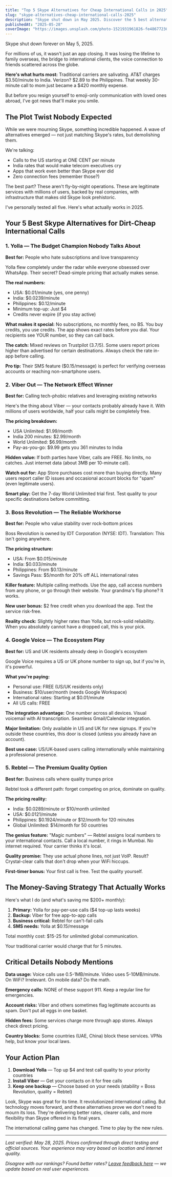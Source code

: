 ```yaml
---
title: "Top 5 Skype Alternatives for Cheap International Calls in 2025"
slug: "skype-alternatives-cheap-international-calls-2025"
description: "Skype shut down in May 2025. Discover the 5 best alternatives for international calling with rates starting at $0.01/minute. Compare Yolla, Viber, Boss Revolution and more"
publishedAt: "2025-05-28"
coverImage: "https://images.unsplash.com/photo-1521931961826-fe48677230a5?ixlib=rb-4.0.3&auto=format&fit=crop&w=1200&q=80"
---
```


Skype shut down forever on May 5, 2025.

For millions of us, it wasn't just an app closing. It was losing the lifeline to family overseas, the bridge to international clients, the voice connection to friends scattered across the globe.

**Here's what hurts most:** Traditional carriers are salivating. AT&T charges $3.50/minute to India. Verizon? $2.89 to the Philippines. That weekly 30-minute call to mom just became a $420 monthly expense.

But before you resign yourself to emoji-only communication with loved ones abroad, I've got news that'll make you smile.

## The Plot Twist Nobody Expected

While we were mourning Skype, something incredible happened. A wave of alternatives emerged — not just matching Skype's rates, but demolishing them.

We're talking:
- Calls to the US starting at ONE CENT per minute
- India rates that would make telecom executives cry
- Apps that work even better than Skype ever did
- Zero connection fees (remember those?)

The best part? These aren't fly-by-night operations. These are legitimate services with millions of users, backed by real companies, with infrastructure that makes old Skype look prehistoric.

I've personally tested all five. Here's what actually works in 2025.

## Your 5 Best Skype Alternatives for Dirt-Cheap International Calls

### 1. Yolla — The Budget Champion Nobody Talks About

**Best for:** People who hate subscriptions and love transparency

Yolla flew completely under the radar while everyone obsessed over WhatsApp. Their secret? Dead-simple pricing that actually makes sense.

**The real numbers:**
- USA: $0.01/minute (yes, one penny)
- India: $0.0239/minute
- Philippines: $0.12/minute
- Minimum top-up: Just $4
- Credits never expire (if you stay active)

**What makes it special:** No subscriptions, no monthly fees, no BS. You buy credits, you use credits. The app shows exact rates before you dial. Your recipients see YOUR number, so they can call back.

**The catch:** Mixed reviews on Trustpilot (3.7/5). Some users report prices higher than advertised for certain destinations. Always check the rate in-app before calling.

**Pro tip:** Their SMS feature ($0.15/message) is perfect for verifying overseas accounts or reaching non-smartphone users.

### 2. Viber Out — The Network Effect Winner

**Best for:** Calling tech-phobic relatives and leveraging existing networks

Here's the thing about Viber — your contacts probably already have it. With millions of users worldwide, half your calls might be completely free.

**The pricing breakdown:**
- USA Unlimited: $1.99/month
- India 200 minutes: $2.99/month
- World Unlimited: $6.99/month
- Pay-as-you-go: $9.99 gets you 361 minutes to India

**Hidden value:** If both parties have Viber, calls are FREE. No limits, no catches. Just internet data (about 3MB per 10-minute call).

**Watch out for:** App Store purchases cost more than buying directly. Many users report caller ID issues and occasional account blocks for "spam" (even legitimate users).

**Smart play:** Get the 7-day World Unlimited trial first. Test quality to your specific destinations before committing.

### 3. Boss Revolution — The Reliable Workhorse

**Best for:** People who value stability over rock-bottom prices

Boss Revolution is owned by IDT Corporation (NYSE: IDT). Translation: This isn't going anywhere.

**The pricing structure:**
- USA: From $0.015/minute
- India: $0.033/minute
- Philippines: From $0.13/minute
- Savings Pass: $5/month for 20% off ALL international rates

**Killer feature:** Multiple calling methods. Use the app, call access numbers from any phone, or go through their website. Your grandma's flip phone? It works.

**New user bonus:** $2 free credit when you download the app. Test the service risk-free.

**Reality check:** Slightly higher rates than Yolla, but rock-solid reliability. When you absolutely cannot have a dropped call, this is your pick.

### 4. Google Voice — The Ecosystem Play

**Best for:** US and UK residents already deep in Google's ecosystem

Google Voice requires a US or UK phone number to sign up, but if you're in, it's powerful.

**What you're paying:**
- Personal use: FREE (US/UK residents only)
- Business: $10/user/month (needs Google Workspace)
- International rates: Starting at $0.01/minute
- All US calls: FREE

**The integration advantage:** One number across all devices. Visual voicemail with AI transcription. Seamless Gmail/Calendar integration.

**Major limitation:** Only available in US and UK for new signups. If you're outside these countries, this door is closed (unless you already have an account).

**Best use case:** US/UK-based users calling internationally while maintaining a professional presence.

### 5. Rebtel — The Premium Quality Option

**Best for:** Business calls where quality trumps price

Rebtel took a different path: forget competing on price, dominate on quality.

**The pricing reality:**
- India: $0.0289/minute or $10/month unlimited
- USA: $0.0121/minute
- Philippines: $0.1924/minute or $12/month for 120 minutes
- Global Unlimited: $14/month for 50 countries

**The genius feature:** "Magic numbers" — Rebtel assigns local numbers to your international contacts. Call a local number, it rings in Mumbai. No internet required. Your carrier thinks it's local.

**Quality promise:** They use actual phone lines, not just VoIP. Result? Crystal-clear calls that don't drop when your WiFi hiccups.

**First-timer bonus:** Your first call is free. Test the quality yourself.

## The Money-Saving Strategy That Actually Works

Here's what I do (and what's saving me $200+ monthly):

1. **Primary:** Yolla for pay-per-use calls ($4 top-up lasts weeks)
2. **Backup:** Viber for free app-to-app calls
3. **Business critical:** Rebtel for can't-fail calls
4. **SMS needs:** Yolla at $0.15/message

Total monthly cost: $15-25 for unlimited global communication.

Your traditional carrier would charge that for 5 minutes.

## Critical Details Nobody Mentions

**Data usage:** Voice calls use 0.5-1MB/minute. Video uses 5-10MB/minute. On WiFi? Irrelevant. On mobile data? Do the math.

**Emergency calls:** NONE of these support 911. Keep a regular line for emergencies.

**Account risks:** Viber and others sometimes flag legitimate accounts as spam. Don't put all eggs in one basket.

**Hidden fees:** Some services charge more through app stores. Always check direct pricing.

**Country blocks:** Some countries (UAE, China) block these services. VPNs help, but know your local laws.

## Your Action Plan

1. **Download Yolla** — Top up $4 and test call quality to your priority countries
2. **Install Viber** — Get your contacts on it for free calls
3. **Keep one backup** — Choose based on your needs (stability = Boss Revolution, quality = Rebtel)

Look, Skype was great for its time. It revolutionized international calling. But technology moves forward, and these alternatives prove we don't need to mourn its loss. They're delivering better rates, clearer calls, and more flexibility than Skype offered in its final years.

The international calling game has changed. Time to play by the new rules.

---

*Last verified: May 28, 2025. Prices confirmed through direct testing and official sources. Your experience may vary based on location and internet quality.*

*Disagree with our rankings? Found better rates? [Leave feedback here](https://forms.gle/xf8quUwLSWZ8LDJq5) — we update based on real user experiences.*

